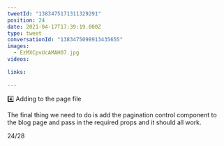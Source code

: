 ```yaml
---
tweetId: "1383475171311329291"
position: 24
date: 2021-04-17T17:39:19.000Z
type: tweet
conversationId: "1383475098913435655"
images:
  - EzMXCpvUcAMAH07.jpg
videos:
  
links:
  
---
```

4️⃣ Adding to the page file

The final thing we need to do is add the pagination control component to the blog page and pass in the required props and it should all work.

24/28 
